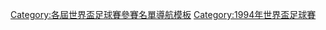 [[Category:各屆世界盃足球賽參賽名單導航模板|Category:各屆世界盃足球賽參賽名單導航模板]]
[[Category:1994年世界盃足球賽|Category:1994年世界盃足球賽]]